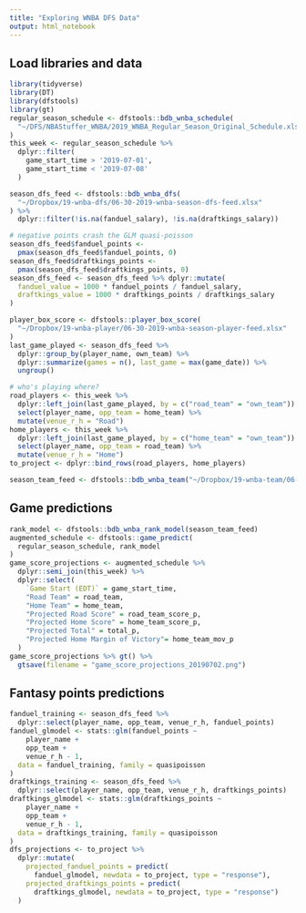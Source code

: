 ```yaml
---
title: "Exploring WNBA DFS Data"
output: html_notebook
---
```


## Load libraries and data
```r
library(tidyverse)
library(DT)
library(dfstools)
library(gt)
regular_season_schedule <- dfstools::bdb_wnba_schedule(
  "~/DFS/NBAStuffer_WNBA/2019_WNBA_Regular_Season_Original_Schedule.xlsx"
)
this_week <- regular_season_schedule %>% 
  dplyr::filter(
    game_start_time > '2019-07-01',
    game_start_time < '2019-07-08'
  )

season_dfs_feed <- dfstools::bdb_wnba_dfs(
  "~/Dropbox/19-wnba-dfs/06-30-2019-wnba-season-dfs-feed.xlsx"
) %>% 
  dplyr::filter(!is.na(fanduel_salary), !is.na(draftkings_salary))

# negative points crash the GLM quasi-poisson
season_dfs_feed$fanduel_points <- 
  pmax(season_dfs_feed$fanduel_points, 0)
season_dfs_feed$draftkings_points <-
  pmax(season_dfs_feed$draftkings_points, 0)
season_dfs_feed <- season_dfs_feed %>% dplyr::mutate(
  fanduel_value = 1000 * fanduel_points / fanduel_salary,
  draftkings_value = 1000 * draftkings_points / draftkings_salary
)

player_box_score <- dfstools::player_box_score(
  "~/Dropbox/19-wnba-player/06-30-2019-wnba-season-player-feed.xlsx"
)
last_game_played <- season_dfs_feed %>% 
  dplyr::group_by(player_name, own_team) %>% 
  dplyr::summarize(games = n(), last_game = max(game_date)) %>% 
  ungroup()

# who's playing where?
road_players <- this_week %>% 
  dplyr::left_join(last_game_played, by = c("road_team" = "own_team")) %>%
  select(player_name, opp_team = home_team) %>% 
  mutate(venue_r_h = "Road")
home_players <- this_week %>% 
  dplyr::left_join(last_game_played, by = c("home_team" = "own_team")) %>%
  select(player_name, opp_team = road_team) %>% 
  mutate(venue_r_h = "Home")
to_project <- dplyr::bind_rows(road_players, home_players)

season_team_feed <- dfstools::bdb_wnba_team("~/Dropbox/19-wnba-team/06-30-2019-wnba-season-team-feed.xlsx")

```

## Game predictions
```r
rank_model <- dfstools::bdb_wnba_rank_model(season_team_feed)
augmented_schedule <- dfstools::game_predict(
  regular_season_schedule, rank_model
)
game_score_projections <- augmented_schedule %>%
  dplyr::semi_join(this_week) %>% 
  dplyr::select(
    `Game Start (EDT)` = game_start_time,
    "Road Team" = road_team,
    "Home Team" = home_team,
    "Projected Road Score" = road_team_score_p,
    "Projected Home Score" = home_team_score_p,
    "Projected Total" = total_p,
    "Projected Home Margin of Victory"= home_team_mov_p
  )
game_score_projections %>% gt() %>% 
  gtsave(filename = "game_score_projections_20190702.png")

```

## Fantasy points predictions
```r
fanduel_training <- season_dfs_feed %>% 
  dplyr::select(player_name, opp_team, venue_r_h, fanduel_points)
fanduel_glmodel <- stats::glm(fanduel_points ~ 
    player_name + 
    opp_team + 
    venue_r_h - 1, 
  data = fanduel_training, family = quasipoisson
)
draftkings_training <- season_dfs_feed %>% 
  dplyr::select(player_name, opp_team, venue_r_h, draftkings_points)
draftkings_glmodel <- stats::glm(draftkings_points ~ 
    player_name + 
    opp_team + 
    venue_r_h - 1, 
  data = draftkings_training, family = quasipoisson
)
dfs_projections <- to_project %>% 
  dplyr::mutate(
    projected_fanduel_points = predict(
      fanduel_glmodel, newdata = to_project, type = "response"),
    projected_draftkings_points = predict(
      draftkings_glmodel, newdata = to_project, type = "response")
  )

```


